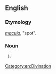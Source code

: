 ==English==

===Etymology===
{{etyl|la}} ''[[macula]]'', "spot".

===Noun===
{{en-noun|-}}

# {{alternative form of|moleomancy}}

[[Category:en:Divination]]